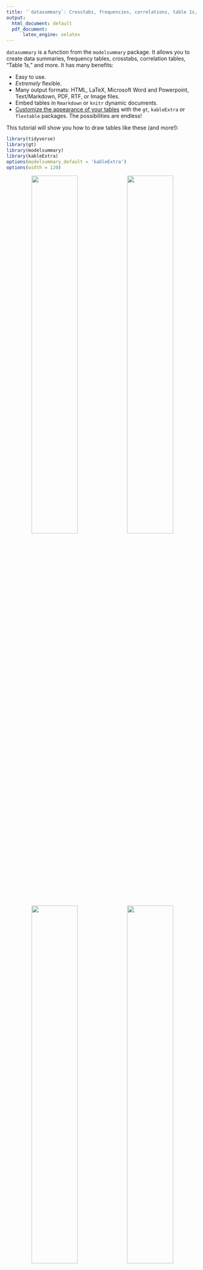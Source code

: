 ```yaml
---
title: '`datasummary`: Crosstabs, frequencies, correlations, table 1s, and more'
output:
  html_document: default
  pdf_document:
      latex_engine: xelatex
---
```


<link rel="stylesheet" href="https://fonts.googleapis.com/css?family=Roboto">
<style>
tbody {
  font-family: 'DejaVu Sans', 'Roboto', 'Georgia', 'Times', 'Roboto', 'DejaVu Serif', serif;
}
</style>

`datasummary` is a function from the `modelsummary` package. It allows you to create data summaries, frequency tables, crosstabs, correlation tables, "Table 1s," and more. It has many benefits:

* Easy to use.
* *Extremely* flexible.
* Many output formats: HTML, LaTeX, Microsoft Word and Powerpoint, Text/Markdown, PDF, RTF, or Image files.
* Embed tables in `Rmarkdown` or `knitr` dynamic documents.
* [Customize the appearance of your tables](#customize) with the `gt`, `kableExtra` or `flextable` packages. The possibilities are endless!

This tutorial will show you how to draw tables like these (and more!):

```r
library(tidyverse)
library(gt)
library(modelsummary)
library(kableExtra)
options(modelsummary_default = 'kableExtra')
options(width = 120)
```

<center>
<img src="https://user-images.githubusercontent.com/987057/85949018-2c363c80-b922-11ea-8fdf-4d60d0ab90d5.png" width="49%">
<img src="https://user-images.githubusercontent.com/987057/85771538-045c9400-b6ea-11ea-99af-48363b132f1b.png" width="49%">
<img src="https://user-images.githubusercontent.com/987057/85772292-b1cfa780-b6ea-11ea-8ae1-b95c6ddbf0a9.png" width="49%">
<img src="https://user-images.githubusercontent.com/987057/85774118-8b127080-b6ec-11ea-913d-d0c13066cf6b.png" width="49%">
</center>

# Background

`datasummary` is built around the *fantastic* [`tables` package for `R`.](https://cran.r-project.org/web/packages/tables/index.html) It is a thin "wrapper" which adds convenience functions and arguments; a user-interface consistent with `modelsummary`; cleaner html output; and the ability to export tables to more formats, including [`gt` tables](https://gt.rstudio.com), [`flextable` objects](https://davidgohel.github.io/flextable/), and Microsoft Word documents. 

`datasummary` is a general-purpose table-making tool. It allows you to build (nearly) any summary table you want by using [simple 2-sided formulae.](#datasummary) For example, in the expression `x + y ~ mean + sd`, the left-hand side of the formula identifies the variables or statistics to display as rows, and the right-hand side defines the columns. Below, we will see how variables and statistics can be "nested" with the `*` operator to produce tables like the ones above.


```r
library(modelsummary)
library(tidyverse)

cap <- 'Penguin flipper lengths (mm) by location, species, and sex. This table was created using the \\texttt{datasummary} function from the modelsummary package for R.'
src <- 'Data source: Gorman, Williams & Fraser (2014) and  palmerpenguins package by @allison_horst.'
url <- 'https://vincentarelbundock.github.io/Rdatasets/csv/palmerpenguins/penguins.csv'
penguins <- read.csv(url) %>%
            select(Species = species,
                   Island = island,
                   Sex = sex,
                   `Flipper length (mm)` = flipper_length_mm) %>%
            mutate(Sex = str_to_title(Sex))
datasummary(Factor(Island) * Factor(Species) ~ Factor(Sex) * `Flipper length (mm)` * (Mean + SD) * DropEmpty(), penguins,
           title = cap,
           notes = src)
```

In addition to `datasummary`, the `modelsummary` package includes a "family" of companion functions named `datasummary_*`. These functions facilitate the production of standard, commonly used tables. This family currently includes:

* `datasummary()`: Flexible function to create custom tables using 2-sided formulae.
* `datasummary_skim()`: Quick summary of your dataset.
* `datasummary_correlation()`: Table of correlations.
* `datasummary_table1()`: Group characteristics (e.g., control vs. treatment)

In the next three sections, we illustrate how to use `datasummary_skim`, `datasummary_correlation`, and `datasummary_table1`. Then, we dive into `datasummary` itself to highlight its ease and flexibility.

# `datasummary_skim`

The first `datasummary` companion function is called `datasummary_skim`. It was *heavily* inspired by one of my favorite data exploration tools for `R`: the [`skimr` package.](https://docs.ropensci.org/skimr) The goal of this function is to give you a quick look at the data. 

To illustrate, we download data from the cool new [`palmerpenguins` package](https://github.com/allisonhorst/palmerpenguins) by Allison Horst. These data were collected at the Palmer Station in Antarctica by Gorman, Williams & Fraser (2014), and they include 3 categorical variables and 4 numeric variables.

```r
library(modelsummary)
library(tidyverse)

url <- 'https://vincentarelbundock.github.io/Rdatasets/csv/palmerpenguins/penguins.csv'
penguins <- read.csv(url)
```

```r
penguins$X <- NULL
```

To summarize the numeric variables in the dataset, we type:

```r
datasummary_skim(penguins, histogram = TRUE)
```

To summarize the categorical variables in the dataset, we type:

```r
datasummary_skim(penguins, 'categorical')
```

Later in this tutorial, it will become clear that `datasummary_skim` is just a convenience "template" built around `datasummary`, since we can achieve identical results with the latter. For example, to produce a text-only version of the tables above, we can type:

```r
datasummary(All(penguins) ~ Mean + SD + Histogram, 
            data = penguins, 
            output = 'markdown')
```

```
|                  |Mean    |SD     |Histogram      
|:-----------------|:-------|:------|:--------------
|culmen_length_mm  |43.9    |5.5    |▁▅▆▆▆▇▇▂▁      
|culmen_depth_mm   |17.2    |2.0    |▃▄▄▄▇▆▇▅▂▁     
|flipper_length_mm |200.9   |14.1   |▂▅▇▄▁▄▄▂▁      
|body_mass_g       |4201.8  |802.0  |▁▄▇▅▄▄▃▃▂▁     
```

Note that the `histogram` argument of the `datasummary_skim` function is `FALSE` by default, because printing histograms will not work on all computers. If you have issues with this option, try to change your computer's locale, or try using a different display font.

# `datasummary_correlation`

The `datasummary_correlation` accepts a dataframe or tibble, it identifies all the numeric variables, and calculates the correlation between each of those variables:

```r
datasummary_correlation(mtcars)
```

The values displayed in this table are equivalent to those obtained by calling: `cor(x, use='pairwise.complete.obs')`.

# `datasummary_table1`

The expression "Table 1" refers to a particular style of table which is often printed in the opening pages of a scientific peer reviewed article. Typically, this table will include basic descriptive statistics about different subsets of the study population. For instance, analysts may want to display the socio-demographic characteristics of members of the Control and Treatement groups in a randomized control trial, or the flipper length and male and female penguins.

To illustrate how to build a Table 1 using the `datasummary_table1` function, we download data about a job training experiment studies in Lalonde (1986). Then, we clean up the data by renaming and recoding a few variables. 

```r
# Download and read data
training <- 'https://vincentarelbundock.github.io/Rdatasets/csv/Ecdat/Treatment.csv' 
training <- read.csv(training)

# Rename and recode variables
training <- training %>%
            mutate(`Earnings pre-treatment (1,000USD)` = re75 / 1000,
                   `Earnings post-treatment (1,000USD)` = re78 / 1000,
                   Treatment = ifelse(treat == TRUE, 'Treatment', 'Control'),
                   Married = ifelse(married == TRUE, 'Yes', 'No')) %>%
            select(`Earnings pre-treatment (1,000USD)`,
                   `Earnings post-treatment (1,000USD)`, 
                   Treatment, 
                   Ethnicity = ethn, 
                   Age = age, 
                   Education = educ, 
                   Married)

head(training)
```

```r
caption <- 'Descriptive statistics about participants in a job training experiment. This table was created using the "datasummary" function from the "modelsummary" package for R.'
reference <- 'Source: Lalonde (1986) American Economic Review.'

library(modelsummary)
datasummary_table1(~Treatment, 
                   data = training,
                   title = caption,
                   notes = reference)
```

<img src="https://user-images.githubusercontent.com/987057/86256074-dcf04600-bb85-11ea-9f9a-6cc08dc8e8e9.png" width="60%">

# `datasummary`

`datasummary` tables are specified using a 2-sided formula, divided by a tilde `~`. The left-hand side describes the rows; the right-hand side describes the columns. To illustrate how this works, we will again be using the [`palmerpenguins dataset`](https://allisonhorst.github.io/palmerpenguins/):

To display the `flipper_length_mm` variable as a row and the `mean` as a column, we type:

```r
datasummary(flipper_length_mm ~ Mean, 
            data = penguins)
```

To flip rows and columns, we flip the left and right-hand sides of the formula:

```r
datasummary(Mean ~ flipper_length_mm, 
            data = penguins)
```

The `Mean` function is a shortcut supplied by `modelsummary`, and it is equivalent to `mean(x,na.rm=TRUE)`. Since the `flipper_length_mm` variable includes missing observation, using the `mean` formula (with default `na.rm=FALSE`) would produce a missing/empty cell:

```r
datasummary(flipper_length_mm ~ mean, 
            data = penguins)
```

`modelsummary` supplies these functions: `Mean`, `SD`, `Min`, `Max`, `Median`, `P0`, `P25`, `P50`, `P75`, `P100`, `Histogram`, and a few more (see the package documentation). 

Users are also free to create and use their own custom summaries. Any `R` function which takes a vector and produces a single value is acceptable. For example, the `Range` functions return a numerical value, and the `MinMax` returns a string:

```r
Range <- function(x) max(x, na.rm = TRUE) - min(x, na.rm = TRUE)

datasummary(flipper_length_mm ~ Range, 
            data = penguins)

MinMax <- function(x) paste0('[', min(x, na.rm = TRUE), ', ', max(x, na.rm = TRUE), ']')

datasummary(flipper_length_mm ~ MinMax, 
            data = penguins)
```

# Concatenating with `+`

To include more rows and columns, we use the `+` sign:

```r
datasummary(flipper_length_mm + body_mass_g ~ Mean + SD,
            data = penguins)
```

Sometimes, it can be cumbersome to list all variables separated by `+` signs. The `All()` function is a useful shortcut:

```r
datasummary(All(penguins) ~ Mean + SD,
            data = penguins)
```
By default, `All` selects all numeric variables. This behavior can be changed by modifying the function's arguments. See `?All` for details.

# Nesting categorical variables with `*`

`datasummary` can nest variables and statistics inside categorical variables using the `*` symbol. When applying the the `*` operator to factor, character, or logical variables, columns or rows will automatically be nested. For instance, if we want to display separate means for each value of the variable `sex`, we use `mean * sex`:

```r
datasummary(flipper_length_mm + body_mass_g ~ mean * sex, 
            data = penguins)
```

We can use parentheses to nest several terms inside one another, using a call of this form: `x * (y + z)`. Here is an example with nested columns:

```r
datasummary(body_mass_g ~ sex * (mean + sd), 
            data = penguins)
```

Here is an example with nested rows:

```r
datasummary(sex * (body_mass_g + flipper_length_mm) ~ mean + sd, 
            data = penguins)
```

The order in which terms enter the formula determines the order in which labels are displayed. For example, this shows `island` above `sex`:

```r
datasummary(flipper_length_mm + body_mass_g ~ mean * island * sex,
            data = penguins)
```

This shows `sex` above `island` values:

```r
datasummary(flipper_length_mm + body_mass_g ~ mean * sex * island,
            data = penguins)
```

By default, `datasummary` omits column headers with a single value/label across all columns, except for the header that sits just above the data. If the header you want to see is not displayed, you may want to reorder the terms of your formula. To show all headers, set `sparse_header=FALSE`:
  
```r
datasummary(flipper_length_mm + body_mass_g ~ mean * sex * island,
            data = penguins,
            sparse_header = FALSE)
```

When using `sparse_header=FALSE`, it is often useful to insert `Heading() *` in the table formula, in order to rename or omit some of the labels manually. Type `?tables::Heading` for details and examples.

# Renaming with `=`

Personally, I prefer to rename variables and values *before* drawing my tables, using backticks when variable names include whitespace. For example,

```r
tmp <- penguins %>% 
       select(`Flipper length (mm)` = flipper_length_mm,
              `Body mass (g)` = body_mass_g)

datasummary(`Flipper length (mm)` + `Body mass (g)` ~ Mean + SD,
            data = tmp)
```

However, thanks to the `tables` package, `datasummary` offers two additional mechanisms to rename. First, you can wrap a term in parentheses and use the equal `=` sign: `(NewName=OldName)`: 

```r
datasummary((`Flipper length (mm)` = flipper_length_mm) + (`Body mass (g)` = body_mass_g) ~ 
            island * ((Avg. = Mean) + (Std.Dev. = SD)), 
            data = penguins)
```

Second, we can use the `Heading()` function:

```r
datasummary(Heading("Flipper length (mm)") * flipper_length_mm + Heading("Body mass (g)") * body_mass_g ~ island * (Mean + SD), 
            data = penguins)
```

The `Heading` function also has a `nearData` argument which can be useful in cases where some rows are nested but others are not. Compare the last row of these two tables:

```r
datasummary(sex * (flipper_length_mm + culmen_length_mm) + Heading("Body mass (g)") * body_mass_g ~ Mean + SD,
            data = penguins)

datasummary(sex * (flipper_length_mm + culmen_length_mm) + Heading("Body mass (g)", nearData=FALSE) * body_mass_g ~ Mean + SD,
            data = penguins)
```

# Counts and Percentages

The `tables` package allows `datasummary` to use a neat tricks to produce frequency tables:

1. Add a `1` to the right-hand side of the equation and rename it: `(N = 1)`. 
2. Add `Percent()` to the right-hand side to calculate the percentage of observations in each cell.
3. Add `1` to the left-hand side to include a row with the total number of observations:

```r
datasummary(species * sex + 1 ~ (N = 1) + Percent(),
            data = penguins)
```

Note that the `Percent()` function accepts a `denom` argument to determine if percentages should be calculated row or column-wise, or if they should take into account all cells.

# `Arguments`: Missing values

You can pass any argument to your summary function by including a call to `Arguments()`. For instance, there are missing values in the `flipper_length_mm` variable of the `penguins` dataset. Therefore, the standard `mean` function will produce no result, because its default argument is `na.rm=FALSE`. We can change that by calling:

```r
datasummary(flipper_length_mm ~ mean + mean*Arguments(na.rm=TRUE),
            data = penguins)
```

Notice that there is an empty cell (`NA`) under the normal `mean` function, but that the `mean` call with `Arguments(na.rm=TRUE)` produced a numeric result.

You can pass the same arguments to muliple functions using the parentheses:

```r
datasummary(flipper_length_mm ~ (mean + sd) * Arguments(na.rm=TRUE),
            data = penguins)
```

Note that the shortcut functions that `modelsummary` supplies use `na.rm=TRUE` by default, so you can use them directly without arguments, even when there are missing values:

```r
datasummary(flipper_length_mm ~ Mean + Var + P75 + Range,
            data = penguins)
```

# Rounding

The `fmt` argument allows you to set the printing format of numeric values. For instance, setting `fmt="%.4f"` will keep 4 digits after the period (see `?sprintf` for more options):

```r
datasummary(flipper_length_mm ~ Mean + SD,
            fmt = "%.4f",
            data = penguins)
```

You can set the formatting on a term-by-term basis by using the same `Arguments` function that we used to handle missing values in the previous section. The shortcut functions that ship with `modelsummary` (e.g., `Mean`, `SD`, `Median`, `P25`) all include a `fmt` argument: 

```r
datasummary(flipper_length_mm ~ Mean * Arguments(fmt = "%.4f") + SD * Arguments(fmt = "%.1f"),
            data = penguins)
```

If you do *not* want `datasummary` to format numbers, and you want to keep the numerical values instead of formatted strings, set `fmt=NULL`. This can be useful when post-processing tables with packages like `gt`, which allow you to transform cells based on their numerical content:

```r
library(gt)

datasummary(All(mtcars) ~ Mean + SD, 
            data = mtcars, 
            fmt = NULL, 
            output = 'gt') %>%
    tab_style(style = cell_fill(color = "pink"), 
              locations = cells_body(rows = Mean > 10, columns = 2))
```

# `Factor`

The `*` nesting operator that we used above works automatically for factor, character, and logical variables. Sometimes, it is convenient to use it with other types of variables, such as binary numeric variables. In that case, we can wrap the variable name inside a call to `Factor()`. This allows us to treat a variable as factor, without having to modify it in the original data. For example, in the `mtcars` data, there is a binary numeric variable call `am`. We nest statistics within categories of `am` by typing:

```r
datasummary(mpg + hp ~ Factor(am) * (mean + sd),
            data = mtcars)
```


# Empty cells in crosstabs

Sometimes, if we nest too much and the dataset is not large/diverse enough, we end up with empty cells. In that case, we add `*DropEmpty()` to the formula:

```r
datasummary(island * species * body_mass_g ~ sex * (Mean + SD), 
            data = penguins)
datasummary(island * species * body_mass_g ~ sex * (Mean + SD) * DropEmpty(), 
            data = penguins)
```

# Logical subsets

Cool stuff is possible with logical subsets:

```r
datasummary((culmen_length_mm > 44.5) + (culmen_length_mm <= 44.5) ~ Mean * flipper_length_mm, 
            data = penguins)
```

See the `tables` package documentation for more details and examples.

# Titles and notes

`datasummary` includes the same `title` and `notes` arguments as in `modelsummary`:

```r
datasummary(All(penguins) ~ Mean + SD,
            data = penguins,
            title = 'Statistics about the famous Palmer Penguins.',
            notes = c('A note at the bottom of the table.'))
```

# Align columns

You can align columns using the `align` argument. `align` should be a string of length equal to the number of columns, and which includes only the letters "l", 
"c", or "r":

```r
datasummary(flipper_length_mm + culmen_length_mm ~ Mean + SD + Range,
            data = penguins,
            align = 'lrcl')
```

# `add_columns` and `add_rows`

```r
new_rows <- data.frame('Does',
                       2,
                       'plus',
                       2,
                       'equals',
                       5,
                       '?')
datasummary(flipper_length_mm + body_mass_g ~ species * (Mean + SD),
            data = penguins,
            add_rows = new_rows)

```r
new_cols <- data.frame('New Stat' = runif(2))
datasummary(flipper_length_mm + body_mass_g ~ species * (Mean + SD),
            data = penguins,
            add_columns = new_cols)
```



# Save and Display

`datasummary` can save tables to several file formats, using the `output` argument:

```r
f <- flipper_length_mm ~ island * (mean + sd)
datasummary(f, data = penguins, output = 'table.html')
datasummary(f, data = penguins, output = 'table.tex')
datasummary(f, data = penguins, output = 'table.docx')
datasummary(f, data = penguins, output = 'table.pptx')
datasummary(f, data = penguins, output = 'table.md')
datasummary(f, data = penguins, output = 'table.rtf')
datasummary(f, data = penguins, output = 'table.jpg')
datasummary(f, data = penguins, output = 'table.png')
```

`datasummary` can return human-readable markdown, html, or LaTeX code to the console:

```r
datasummary(f, data = penguins, output = 'markdown')
datasummary(f, data = penguins, output = 'html')
datasummary(f, data = penguins, output = 'latex')
```

`datasummary` can return objects compatible with the `gt`, `kableExtra`, `flextable`, and `huxtable` table creation and customization packages:

```r
datasummary(f, data = penguins, output = 'gt')
datasummary(f, data = penguins, output = 'kableExtra')
datasummary(f, data = penguins, output = 'flextable')
datasummary(f, data = penguins, output = 'huxtable')
```

Please note that hierarchical or "nested" column labels are only available for these output formats: kableExtra, gt, html, rtf, and LaTeX. When saving tables to other formats, nested labels will be combined to a "flat" header.

# Customize

```r
penguins$sex <- str_to_title(penguins$sex)
```

You can customize the tables produced by `datasummary` using the functions provided by `gt`, `kableExtra`, `flextable`, and `huxtable`. For instance, to customize tables using `kableExtra`, we can do:

```r
library(kableExtra)

datasummary(All(penguins) ~ sex * (Mean + SD),
            data = penguins,
            output = 'kableExtra') %>%
  row_spec(3, background = 'cyan', color = 'red')
```

```r
library(gt)

adelie <- function(x) web_image('https://user-images.githubusercontent.com/987057/85402702-20b1d280-b52a-11ea-9950-f3a03133fd45.png', height = 100)
gentoo <- function(x) web_image('https://user-images.githubusercontent.com/987057/85402718-27404a00-b52a-11ea-9ad3-dd7562f6438d.png', height = 100)
chinstrap <- function(x) web_image('https://user-images.githubusercontent.com/987057/85402708-23acc300-b52a-11ea-9a77-de360a0d1f7d.png', height = 100)

cap <- 'Flipper lengths (mm) of the famous penguins of Palmer Station, Antarctica.'
f <- (`Species` = species) ~ (` ` = flipper_length_mm) * (`Distribution` = Histogram) + flipper_length_mm * sex * ((`Avg.` = Mean)*Arguments(fmt='%.0f') + (`Std. Dev.` = SD)*Arguments(fmt='%.1f'))
datasummary(f,
            data = penguins,
            output = 'gt',
            title = cap,
            notes = 'Artwork by @allison_horst',
            sparse_header = TRUE) %>%
    text_transform(locations = cells_body(columns = 1, rows = 1), fn = adelie) %>%
    text_transform(locations = cells_body(columns = 1, rows = 2), fn = chinstrap) %>%
    text_transform(locations = cells_body(columns = 1, rows = 3), fn = gentoo) %>%
    tab_style(style = list(cell_text(color = "#FF6700", size = 'x-large')), locations = cells_body(rows = 1)) %>%
    tab_style(style = list(cell_text(color = "#CD51D1", size = 'x-large')), locations = cells_body(rows = 2)) %>%
    tab_style(style = list(cell_text(color = "#007377", size = 'x-large')), locations = cells_body(rows = 3)) %>%
    tab_options(table_body.hlines.width = 0, table.border.top.width = 0, table.border.bottom.width = 0) %>%
    cols_align('center', columns = 3:6)
```





```r
library(tidyverse)
library(gt)
library(modelsummary)
library(kableExtra)
options(modelsummary_default = 'kableExtra')
options(width = 120)

training <- 'https://vincentarelbundock.github.io/Rdatasets/csv/Ecdat/Treatment.csv' %>%
            read.csv %>%
            mutate(`Earnings Pre (1,000)` = re75  / 1000,
                   `Earnings Post (1,000)` = re78 / 1000,
                   Treatment = ifelse(treat == TRUE, 'Treatment', 'Control'),
                   Married = ifelse(married == TRUE, 'Yes', 'No'),
                   Treatment = factor(Treatment),
                   Married = factor(Married),
                   Ethnicity = factor(ethn)) %>%
            select(`Earnings Pre (1,000)`,
                   `Earnings Post (1,000)`, 
                   Treatment, 
                   Ethnicity, 
                   Age = age, 
                   Education = educ, 
                   Married)
caption <- 'Descriptive statistics about participants in a job training experiment. This table was created using the "datasummary" function from the "modelsummary" package for R.'
reference <- 'Source: Lalonde (1986) American Economic Review.'

library(modelsummary)
datasummary_table1(~Treatment, 
                   data = training,
                   title = caption,
                   notes = reference) %>%
    kable_styling() %>%
    kableExtra::row_spec(5, bold = TRUE) %>%
    kableExtra::row_spec(1, color = 'red') %>%
    kableExtra::row_spec(2, color = 'green')
```
